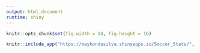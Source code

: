 ```yaml
---
output: html_document
runtime: shiny
---
```


```r
knitr::opts_chunk$set(fig.width = 14, fig.height = 16)
```

```r
knitr::include_app("https://maykondasilva.shinyapps.io/Soccer_Stats/", height = "1000px")
```